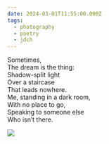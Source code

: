 ```yaml
---
date: 2024-03-01T11:55:00.000Z
tags:
  - photography
  - poetry
  - jdch
---
```

Sometimes,<br/>
The dream is the thing:<br/>
Shadow-split light<br/>
Over a staircase<br/>
That leads nowhere.<br/>
Me, standing in a dark room,<br/>
With no place to go,<br/>
Speaking to someone else<br/>
Who isn’t there.

![](../../assets/photos/20240301-IMG_8945.jpg)